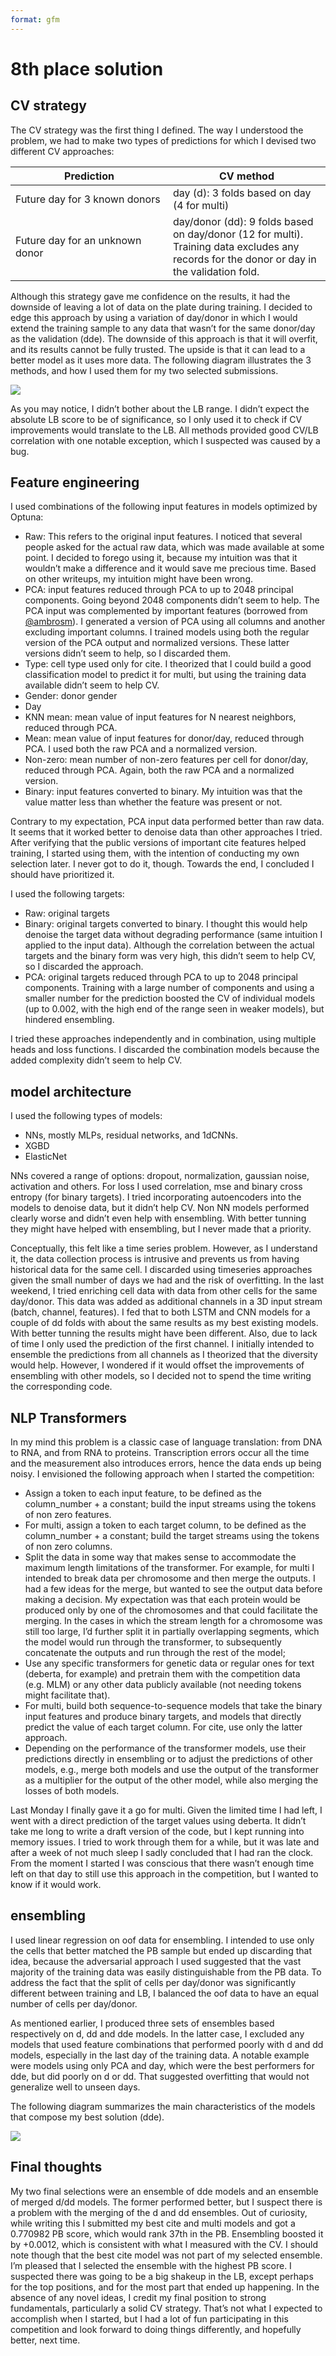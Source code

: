 ```yaml
---
format: gfm
---
```


# 8th place solution

## CV strategy

The CV strategy was the first thing I defined. The way I understood the problem, we had to make two types of predictions for which I devised two different CV approaches:

| Prediction | CV method |
| --- | --- |
| Future day for 3 known donors | day (d): 3 folds based on day (4 for multi) |
| Future day for an unknown donor | day/donor (dd): 9 folds based on day/donor (12 for multi). Training data excludes any records for the donor or day in the validation fold. |
 
Although this strategy gave me confidence on the results, it had the downside of leaving a lot of data on the plate during training. I decided to edge this approach by using a variation of day/donor in which I would extend the training sample to any data that wasn’t for the same donor/day as the validation (dde). The downside of this approach is that it will overfit, and its results cannot be fully trusted. The upside is that it can lead to a better model as it uses more data. The following diagram illustrates the 3 methods, and how I used them for my two selected submissions.

![](images/inbox_982731_99aee27b5c305985ee02805bb6741222_cv%20strategy.jpeg)

As you may notice, I didn’t bother about the LB range. I didn’t expect the absolute LB score to be of significance, so I only used it to check if CV improvements would translate to the LB. All methods provided good CV/LB correlation with one notable exception, which I suspected was caused by a bug.

## Feature engineering

I used combinations of the following input features in models optimized by Optuna:

- Raw: This refers to the original input features. I noticed that several people asked for the actual raw data, which was made available at some point. I decided to forego using it, because my intuition was that it wouldn’t make a difference and it would save me precious time. Based on other writeups, my intuition might have been wrong.
- PCA: input features reduced through PCA to up to 2048 principal components. Going beyond 2048 components didn’t seem to help. The PCA input was complemented by important features (borrowed from [@ambrosm](https://www.kaggle.com/ambrosm)). I generated a version of PCA using all columns and another excluding important columns. I trained models using both the regular version of the PCA output and normalized versions. These latter versions didn’t seem to help, so I discarded them.
- Type: cell type used only for cite. I theorized that I could build a good classification model to predict it for multi, but using the training data available didn’t seem to help CV.
- Gender: donor gender
- Day
- KNN mean: mean value of input features for N nearest neighbors, reduced through PCA.
- Mean:  mean value of input features for donor/day, reduced through PCA. I used both the raw PCA and a normalized version.
- Non-zero: mean number of non-zero features per cell for donor/day, reduced through PCA. Again, both the raw PCA and a normalized version.
- Binary: input features converted to binary. My intuition was that the value matter less than whether the feature was present or not.

Contrary to my expectation, PCA input data performed better than raw data. It seems that it worked better to denoise data than other approaches I tried. After verifying that the public versions of important cite features helped training, I started using them, with the intention of conducting my own selection later. I never got to do it, though. Towards the end, I concluded I should have prioritized it.

I used the following targets:

- Raw: original targets
- Binary: original targets converted to binary. I thought this would help denoise the target data without degrading performance (same intuition I applied to the input data). Although the correlation between the actual targets and the binary form was very high, this didn’t seem to help CV, so I discarded the approach.
- PCA: original targets reduced through PCA to up to 2048 principal components. Training with a large number of components and using a smaller number for the prediction boosted the CV of individual models (up to 0.002, with the high end of the range seen in weaker models), but hindered ensembling.

I tried these approaches independently and in combination, using multiple heads and loss functions. I discarded the combination models because the added complexity didn’t seem to help CV.

## model architecture

I used the following types of models:

- NNs, mostly MLPs, residual networks, and 1dCNNs.
- XGBD
- ElasticNet

NNs covered a range of options: dropout, normalization, gaussian noise, activation and others. For loss I used correlation, mse and binary cross entropy (for binary targets). I tried incorporating autoencoders into the models to denoise data, but it didn’t help CV. Non NN models performed clearly worse and didn’t even help with ensembling. With better tunning they might have helped with ensembling, but I never made that a priority.

Conceptually, this felt like a time series problem. However, as I understand it, the data collection process is intrusive and prevents us from having historical data for the same cell. I discarded using timeseries approaches given the small number of days we had and the risk of overfitting. In the last weekend, I tried enriching cell data with data from other cells for the same day/donor. This data was added as additional channels in a 3D input stream (batch, channel, features). I fed that to both LSTM and CNN models for a couple of dd folds with about the same results as my best existing models. With better tunning the results might have been different. Also, due to lack of time I only used the prediction of the first channel. I initially intended to ensemble the predictions from all channels as I theorized that the diversity would help. However, I wondered if it would offset the improvements of ensembling with other models, so I decided not to spend the time writing the corresponding code.

## NLP Transformers

In my mind this problem is a classic case of language translation: from DNA to RNA, and from RNA to proteins. Transcription errors occur all the time and the measurement also introduces errors, hence the data ends up being noisy. I envisioned the following approach when I started the competition:

- Assign a token to each input feature, to be defined as the column_number + a constant; build the input streams using the tokens of non zero features.
- For multi, assign a token to each target column, to be defined as the column_number + a constant; build the target streams using the tokens of non zero columns.
- Split the data in some way that makes sense to accommodate the maximum length limitations of the transformer. For example, for multi I intended to break data per chromosome and then merge the outputs. I had a few ideas for the merge, but wanted to see the output data before making a decision. My expectation was that each protein would be produced only by one of the chromosomes and that could facilitate the merging. In the cases in which the stream length for a chromosome was still too large, I'd further split it in partially overlapping segments, which the model would run through the transformer, to subsequently concatenate the outputs and run through the rest of the model;
- Use any specific transformers for genetic data or regular ones for text (deberta, for example) and pretrain them with the competition data (e.g. MLM) or any other data publicly available (not needing tokens might facilitate that).
- For multi, build both sequence-to-sequence models that take the binary input features and produce binary targets, and models that directly predict the value of each target column. For cite, use only the latter approach.
- Depending on the performance of the transformer models, use their predictions directly in ensembling or to adjust the predictions of other models, e.g., merge both models and use the output of the transformer as a multiplier for the output of the other model, while also merging the losses of both models.

Last Monday I finally gave it a go for multi. Given the limited time I had left, I went with a direct prediction of the target values using deberta. It didn’t take me long to write a draft version of the code, but I kept running into memory issues. I tried to work through them for a while, but it was late and after a week of not much sleep I sadly concluded that I had ran the clock. From the moment I started I was conscious that there wasn’t enough time left on that day to still use this approach in the competition, but I wanted to know if it would work.

## ensembling

I used linear regression on oof data for ensembling. I intended to use only the cells that better matched the PB sample but ended up discarding that idea, because the adversarial approach I used suggested that the vast majority of the training data was easily distinguishable from the PB data. To address the fact that the split of cells per day/donor was significantly different between training and LB, I balanced the oof data to have an equal number of cells per day/donor.

As mentioned earlier, I produced three sets of ensembles based respectively on d, dd and dde models. In the latter case, I excluded any models that used feature combinations that performed poorly with d and dd models, especially in the last day of the training data. A notable example were models using only PCA and day, which were the best performers for dde, but did poorly on d or dd. That suggested overfitting that would not generalize well to unseen days.

The following diagram summarizes the main characteristics of the models that compose my best solution (dde).

![](images/inbox_982731_7bbd8f5a720fee18a3e9940cd2bda8e6_best%20ensembles.jpeg)

## Final thoughts

My two final selections were an ensemble of dde models and an ensemble of merged d/dd models. The former performed better, but I suspect there is a problem with the merging of the d and dd ensembles. Out of curiosity, while writing this I submitted my best cite and multi models and got a 0.770982 PB score, which would rank 37th in the PB. Ensembling boosted it by +0.0012, which is consistent with what I measured with the CV. I should note though that the best cite model was not part of my selected ensemble. I’m pleased that I selected the ensemble with the highest PB score. I suspected there was going to be a big shakeup in the LB, except perhaps for the top positions, and for the most part that ended up happening. In the absence of any novel ideas, I credit my final position to strong fundamentals, particularly a solid CV strategy. That’s not what I expected to accomplish when I started, but I had a lot of fun participating in this competition and look forward to doing things differently, and hopefully better, next time.

